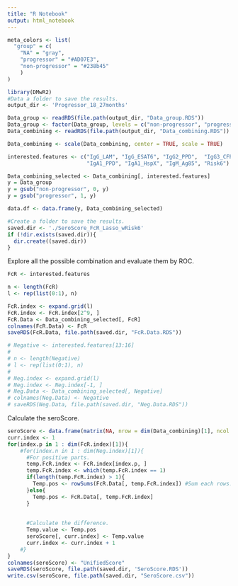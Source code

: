 ```yaml
---
title: "R Notebook"
output: html_notebook
---
```


```r
meta_colors <- list(
  "group" = c(
    "NA" = "gray", 
    "progressor" = "#AD07E3",
    "non-progressor" = "#238b45"
    )
)
``` 



```r
library(DMwR2)
#Data a folder to save the results.
output_dir <- 'Progressor_18_27months'

Data_group <- readRDS(file.path(output_dir, "Data_group.RDS"))
Data_group <- factor(Data_group, levels = c("non-progressor", "progressor"))
Data_combining <- readRDS(file.path(output_dir, "Data_combining.RDS"))

Data_combining <- scale(Data_combining, center = TRUE, scale = TRUE)
```

```r
interested.features <- c("IgG_LAM", "IgG_ESAT6", "IgG2_PPD",  "IgG3_CFP10", "IgG3_ESAT6", 
                         "IgA1_PPD", "IgA1_HspX", "IgM_Ag85", "Risk6")

Data_combining_selected <- Data_combining[, interested.features]
y = Data_group
y = gsub("non-progressor", 0, y)
y = gsub("progressor", 1, y)

data.df <- data.frame(y, Data_combining_selected)
```


```r
#Create a folder to save the results.
saved.dir <- './SeroScore_FcR_Lasso_wRisk6'
if (!dir.exists(saved.dir)){
  dir.create((saved.dir))
}
```

Explore all the possible combination and evaluate them by ROC.
```r
FcR <- interested.features

n <- length(FcR)
l <- rep(list(0:1), n)

FcR.index <- expand.grid(l)
FcR.index <- FcR.index[2^9, ]
FcR.Data <- Data_combining_selected[, FcR]
colnames(FcR.Data) <- FcR
saveRDS(FcR.Data, file.path(saved.dir, "FcR.Data.RDS"))
```

```r
# Negative <- interested.features[13:16]
# 
# n <- length(Negative)
# l <- rep(list(0:1), n)
# 
# Neg.index <- expand.grid(l)
# Neg.index <- Neg.index[-1, ]
# Neg.Data <- Data_combining_selected[, Negative]
# colnames(Neg.Data) <- Negative
# saveRDS(Neg.Data, file.path(saved.dir, "Neg.Data.RDS"))
```

Calculate the seroScore.
```r
seroScore <- data.frame(matrix(NA, nrow = dim(Data_combining)[1], ncol = dim(FcR.index)[1]))
curr.index <- 1
for(index.p in 1 : dim(FcR.index)[1]){
    #for(index.n in 1 : dim(Neg.index)[1]){
      #For positive parts.
      temp.FcR.index <- FcR.index[index.p, ]
      temp.FcR.index <- which(temp.FcR.index == 1)
      if(length(temp.FcR.index) > 1){
        Temp.pos <- rowSums(FcR.Data[, temp.FcR.index]) #Sum each rows.
      }else{
        Temp.pos <- FcR.Data[, temp.FcR.index]
      }
    
    
      #Calculate the difference.
      Temp.value <- Temp.pos
      seroScore[, curr.index] <- Temp.value
      curr.index <- curr.index + 1
    #}
}
colnames(seroScore) <- "UnifiedScore"
saveRDS(seroScore, file.path(saved.dir, 'SeroScore.RDS'))
write.csv(seroScore, file.path(saved.dir, "SeroScore.csv"))
```


